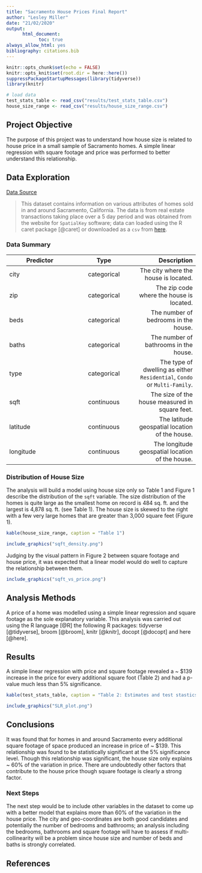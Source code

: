 ```yaml
---
title: "Sacramento House Prices Final Report"
author: "Lesley Miller"
date: "21/02/2020"
output: 
      html_document:
            toc: true
always_allow_html: yes
bibliography: citations.bib
---
```


```r
knitr::opts_chunk$set(echo = FALSE)
knitr::opts_knit$set(root.dir = here::here())
suppressPackageStartupMessages(library(tidyverse))
library(knitr)
```

```r
# load data 
test_stats_table <- read_csv("results/test_stats_table.csv")
house_size_range <- read_csv("results/house_size_range.csv")

```

## Project Objective
The purpose of this project was to understand how house size is related to house price in a small sample of Sacramento homes. A simple linear regression with square footage and price was performed to better understand this relationship. 

## Data Exploration 
[Data Source](https://support.spatialkey.com/spatialkey-sample-csv-data)

> This dataset contains information on various attributes of homes sold in and around Sacramento, California. The data is from real estate transactions taking place over a 5 day period and was obtained from the website for `SpatialKey` software; data can loaded using the R caret package [@caret] or downloaded as a `csv` from [here](https://support.spatialkey.com/spatialkey-sample-csv-data). 

### Data Summary 
|Predictor | Type | Description |
|-----------|:--------:|---------:|
|city | categorical| The city where the house is located.|
|zip | categorical | The zip code where the house is located.|
|beds | categorical | The number of bedrooms in the house.|
|baths | categorical | The number of bathrooms in the house.|
|type | categorical | The type of dwelling as either `Residential`, `Condo` or `Multi-Family`. |
|sqft | continuous | The size of the house measured in square feet.|
|latitude| continuous | The latitude geospatial location of the house.|
|longitude| continuous | The longitude geospatial location of the house.|

### Distribution of House Size
The analysis will build a model using house size only so Table 1 and Figure 1 describe the distribution of the `sqft` variable. The size distribution of the homes is quite large as the smallest home on record is 484 sq. ft. and the largest is 4,878 sq. ft. (see Table 1). The house size is skewed to the right with a few very large homes that are greater than 3,000 square feet (Figure 1). 
```r
kable(house_size_range, caption = "Table 1")
```


```r
include_graphics("sqft_density.png")
```

Judging by the visual pattern in Figure 2 between square footage and house price, it was expected that a linear model would do well to capture the relationship between them. 

```r
include_graphics("sqft_vs_price.png")
```

## Analysis Methods 
A price of a home was modelled using a simple linear regression and square footage as the sole explanatory variable. This analysis was carried out using the R language [@R] the following R packages: tidyverse [@tidyverse], broom [@broom], knitr [@knitr], docopt [@docopt] and here [@here].

## Results 
A simple linear regression with price and square footage revealed a ~ $139 increase in the price for every additional square foot (Table 2) and had a p-value much less than 5% significance. 
```r
kable(test_stats_table, caption = "Table 2: Estimates and test stastics for the model slope and intercept.")
```


```r

include_graphics("SLR_plot.png")
```

## Conclusions
It was found that for homes in and around Sacramento every additional square footage of space produced an increase in price of ~ $139. This relationship was found to be statistically significant at the 5% significance level. Though this relationship was significant, the house size only explains ~ 60% of the variation in price. There are undoubtedly other factors that contribute to the house price though square footage is clearly a strong factor. 

### Next Steps 
The next step would be to include other variables in the dataset to come up with a better model that explains more than 60% of the variation in the house price. The city and geo-coordinates are both good candidates and potentially the number of bedrooms and bathrooms; an analysis including the bedrooms, bathrooms and square footage will have to assess if multi-collinearity will be a problem since house size and number of beds and baths is strongly correlated. 

## References 
